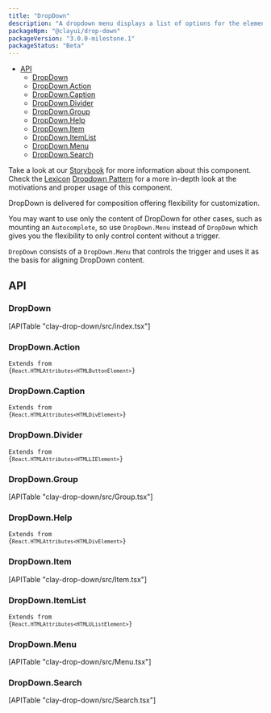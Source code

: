 ```yaml
---
title: "DropDown"
description: "A dropdown menu displays a list of options for the element that triggers it."
packageNpm: "@clayui/drop-down"
packageVersion: "3.0.0-milestone.1"
packageStatus: "Beta"
---
```



<div class="nav-toc">

- [API](#api)
  - [DropDown](#dropdown)
  - [DropDown.Action](#dropdown.action)
  - [DropDown.Caption](#dropdown.caption)
  - [DropDown.Divider](#dropdown.divider)
  - [DropDown.Group](#dropdown.group)
  - [DropDown.Help](#dropdown.help)
  - [DropDown.Item](#dropdown.item)
  - [DropDown.ItemList](#dropdown.itemlist)
  - [DropDown.Menu](#dropdown.menu)
  - [DropDown.Search](#dropdown.search)

</div>

<div class="clay-site-alert alert alert-warning">
    Take a look at our <a href="https://storybook-clayui.netlify.com/?path=/story/claydropdown--default">Storybook</a> for more information about this component.
</div>

<div class="clay-site-alert alert alert-info">
	Check the <a href="https://liferay.design/lexicon">Lexicon</a> <a href="https://liferay.design/lexicon/core-components/dropdowns/">Dropdown Pattern</a> for a more in-depth look at the motivations and proper usage of this component.
</div>

DropDown is delivered for composition offering flexibility for customization.

<DropDown />

You may want to use only the content of DropDown for other cases, such as mounting an `Autocomplete`, so use `DropDown.Menu` instead of `DropDown` which gives you the flexibility to only control content without a trigger.

<div class="clay-site-alert alert alert-warning">
	<code class="language-text">DropDown</code> consists of a <code class="language-text">DropDown.Menu</code> that controls the trigger and uses it as the basis for aligning DropDown content.
</div>

## API

### DropDown

<div>
	[APITable "clay-drop-down/src/index.tsx"]
</div>

### DropDown.Action

<code class="list-api-item-type">Extends from {`React.HTMLAttributes<HTMLButtonElement>`}</code>

### DropDown.Caption

<code class="list-api-item-type">Extends from {`React.HTMLAttributes<HTMLDivElement>`}</code>

### DropDown.Divider

<code class="list-api-item-type">Extends from {`React.HTMLAttributes<HTMLLIElement>`}</code>

### DropDown.Group

<div>
	[APITable "clay-drop-down/src/Group.tsx"]
</div>

### DropDown.Help

<code class="list-api-item-type">Extends from {`React.HTMLAttributes<HTMLDivElement>`}</code>

### DropDown.Item

<div>
	[APITable "clay-drop-down/src/Item.tsx"]
</div>

### DropDown.ItemList

<code class="list-api-item-type">Extends from {`React.HTMLAttributes<HTMLUListElement>`}</code>

### DropDown.Menu

<div>
	[APITable "clay-drop-down/src/Menu.tsx"]
</div>

### DropDown.Search

<div>
	[APITable "clay-drop-down/src/Search.tsx"]
</div>
